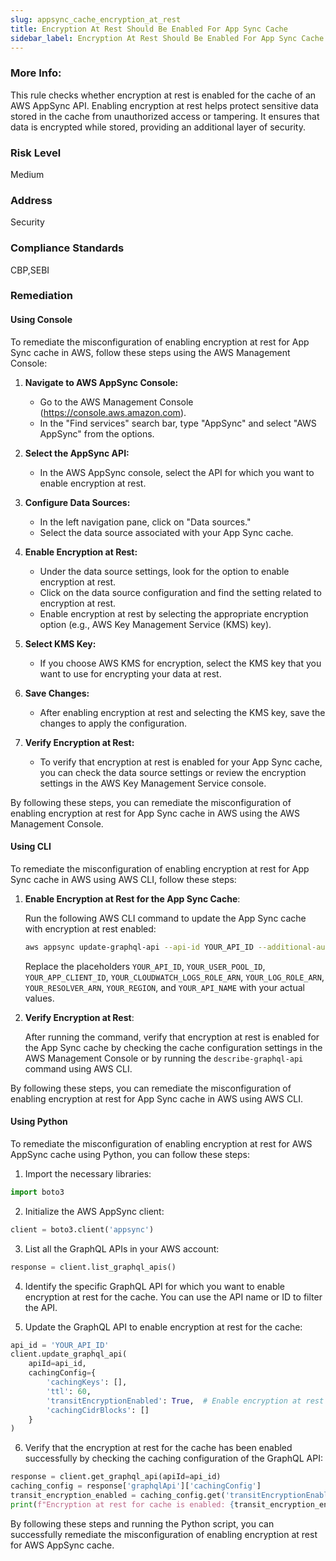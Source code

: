 ```yaml
---
slug: appsync_cache_encryption_at_rest
title: Encryption At Rest Should Be Enabled For App Sync Cache
sidebar_label: Encryption At Rest Should Be Enabled For App Sync Cache
---
```


### More Info:

This rule checks whether encryption at rest is enabled for the cache of an AWS AppSync API. Enabling encryption at rest helps protect sensitive data stored in the cache from unauthorized access or tampering. It ensures that data is encrypted while stored, providing an additional layer of security.

### Risk Level

Medium

### Address

Security

### Compliance Standards

CBP,SEBI

### Remediation

#### Using Console

To remediate the misconfiguration of enabling encryption at rest for App Sync cache in AWS, follow these steps using the AWS Management Console:

1. **Navigate to AWS AppSync Console:**
   - Go to the AWS Management Console (https://console.aws.amazon.com).
   - In the "Find services" search bar, type "AppSync" and select "AWS AppSync" from the options.

2. **Select the AppSync API:**
   - In the AWS AppSync console, select the API for which you want to enable encryption at rest.

3. **Configure Data Sources:**
   - In the left navigation pane, click on "Data sources."
   - Select the data source associated with your App Sync cache.

4. **Enable Encryption at Rest:**
   - Under the data source settings, look for the option to enable encryption at rest.
   - Click on the data source configuration and find the setting related to encryption at rest.
   - Enable encryption at rest by selecting the appropriate encryption option (e.g., AWS Key Management Service (KMS) key).

5. **Select KMS Key:**
   - If you choose AWS KMS for encryption, select the KMS key that you want to use for encrypting your data at rest.

6. **Save Changes:**
   - After enabling encryption at rest and selecting the KMS key, save the changes to apply the configuration.

7. **Verify Encryption at Rest:**
   - To verify that encryption at rest is enabled for your App Sync cache, you can check the data source settings or review the encryption settings in the AWS Key Management Service console.

By following these steps, you can remediate the misconfiguration of enabling encryption at rest for App Sync cache in AWS using the AWS Management Console.

#### Using CLI

To remediate the misconfiguration of enabling encryption at rest for App Sync cache in AWS using AWS CLI, follow these steps:

1. **Enable Encryption at Rest for the App Sync Cache**:
   
   Run the following AWS CLI command to update the App Sync cache with encryption at rest enabled:
   
   ```bash
   aws appsync update-graphql-api --api-id YOUR_API_ID --additional-authentication-providers "CognitoUserPoolConfig={UserPoolId=YOUR_USER_POOL_ID,AppIdClientRegex=YOUR_APP_CLIENT_ID,DefaultAction=ALLOW}" --log-configs "CloudWatchLogsRoleArn=YOUR_CLOUDWATCH_LOGS_ROLE_ARN,FieldLogLevel=ALL" --xray-enabled --cache-key-parameters "QUERY" --default-resolver "CachingConfig={ttl=300,cachingKeys=[]}" --additional-resolvers "typeName=Query,fieldName=getPost,fieldName=getUser,resolver=YOUR_RESOLVER_ARN" --region YOUR_REGION --authentication-type API_KEY --log-settings "RoleArn=YOUR_LOG_ROLE_ARN,LogLevel=ALL" --name YOUR_API_NAME --default-authentication-type API_KEY --additional-authentication-providers "CognitoUserPoolConfig={UserPoolId=YOUR_USER_POOL_ID,AppIdClientRegex=YOUR_APP_CLIENT_ID,DefaultAction=ALLOW}" --xray-enabled
   ```

   Replace the placeholders `YOUR_API_ID`, `YOUR_USER_POOL_ID`, `YOUR_APP_CLIENT_ID`, `YOUR_CLOUDWATCH_LOGS_ROLE_ARN`, `YOUR_LOG_ROLE_ARN`, `YOUR_RESOLVER_ARN`, `YOUR_REGION`, and `YOUR_API_NAME` with your actual values.

2. **Verify Encryption at Rest**:
   
   After running the command, verify that encryption at rest is enabled for the App Sync cache by checking the cache configuration settings in the AWS Management Console or by running the `describe-graphql-api` command using AWS CLI.

By following these steps, you can remediate the misconfiguration of enabling encryption at rest for App Sync cache in AWS using AWS CLI.

#### Using Python

To remediate the misconfiguration of enabling encryption at rest for AWS AppSync cache using Python, you can follow these steps:

1. Import the necessary libraries:
```python
import boto3
```

2. Initialize the AWS AppSync client:
```python
client = boto3.client('appsync')
```

3. List all the GraphQL APIs in your AWS account:
```python
response = client.list_graphql_apis()
```

4. Identify the specific GraphQL API for which you want to enable encryption at rest for the cache. You can use the API name or ID to filter the API.

5. Update the GraphQL API to enable encryption at rest for the cache:
```python
api_id = 'YOUR_API_ID'
client.update_graphql_api(
    apiId=api_id,
    cachingConfig={
        'cachingKeys': [],
        'ttl': 60,
        'transitEncryptionEnabled': True,  # Enable encryption at rest for the cache
        'cachingCidrBlocks': []
    }
)
```

6. Verify that the encryption at rest for the cache has been enabled successfully by checking the caching configuration of the GraphQL API:
```python
response = client.get_graphql_api(apiId=api_id)
caching_config = response['graphqlApi']['cachingConfig']
transit_encryption_enabled = caching_config.get('transitEncryptionEnabled', False)
print(f"Encryption at rest for cache is enabled: {transit_encryption_enabled}")
```

By following these steps and running the Python script, you can successfully remediate the misconfiguration of enabling encryption at rest for AWS AppSync cache.
